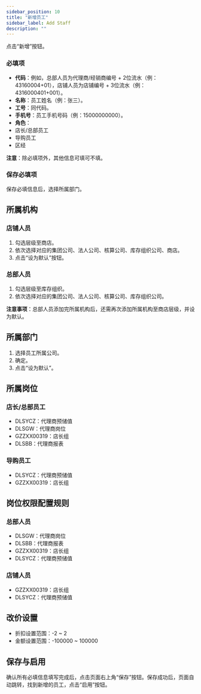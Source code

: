 ```yaml
---
sidebar_position: 10
title: "新增员工"
sidebar_label: Add Staff
description: ""
---
```



点击“新增”按钮。

### 必填项

- **代码**：例如，总部人员为代理商/经销商编号 + 2位流水（例：43160004+01），店铺人员为店铺编号 + 3位流水（例：4316000401+001）。
- **名称**：员工姓名（例：张三）。
- **工号**：同代码。
- **手机号**：员工手机号码（例：15000000000）。
- **角色**：
- 店长/总部员工
- 导购员工
- 区经

**注意**：除必填项外，其他信息可填可不填。

### 保存必填项

保存必填信息后，选择所属部门。

## 所属机构

### 店铺人员

1. 勾选层级至商店。
2. 依次选择对应的集团公司、法人公司、核算公司、库存组织公司、商店。
3. 点击“设为默认”按钮。

### 总部人员

1. 勾选层级至库存组织。
2. 依次选择对应的集团公司、法人公司、核算公司、库存组织公司。

**注意事项**：总部人员添加完所属机构后，还需再次添加所属机构至商店层级，并设为默认。

## 所属部门

1. 选择员工所属公司。
2. 确定。
3. 点击“设为默认”。

## 所属岗位

### 店长/总部员工

- DLSYCZ：代理商预储值
- DLSGW：代理商岗位
- GZZXX00319：店长组
- DLSBB：代理商报表

### 导购员工

- DLSYCZ：代理商预储值
- GZZXX00319：店长组

## 岗位权限配置规则

### 总部人员

- DLSGW：代理商岗位
- DLSBB：代理商报表
- GZZXX00319：店长组
- DLSYCZ：代理商预储值

### 店铺人员

- GZZXX00319：店长组
- DLSYCZ：代理商预储值

## 改价设置

- 折扣设置范围：-2 ~ 2
- 金额设置范围：-100000 ~ 100000

## 保存与启用

确认所有必填信息填写完成后，点击页面右上角“保存”按钮。保存成功后，页面自动跳转，找到新增的员工，点击“启用”按钮。




